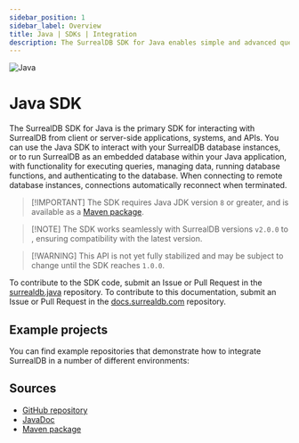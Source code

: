 ```yaml
---
sidebar_position: 1
sidebar_label: Overview
title: Java | SDKs | Integration
description: The SurrealDB SDK for Java enables simple and advanced querying of a remote or embedded database.
---
```




<div class="flag-title">
  <Image
    alt="Java"
    width={42}
    height={42}
    src={{
	light: LightLogo,
	dark: DarkLogo,
}}
  />

  # Java SDK
</div>

The SurrealDB SDK for Java is the primary SDK for interacting with SurrealDB from client or server-side applications, systems, and APIs. You can use the Java SDK to interact with your SurrealDB database instances, or to run SurrealDB as an embedded database within your Java application, with functionality for executing queries, managing data, running database functions, and authenticating to the database. When connecting to remote database instances, connections automatically reconnect when terminated.

> \[!IMPORTANT]
> The SDK requires Java JDK version `8` or greater, and is available as a [Maven package](https://mvnrepository.com/artifact/com.surrealdb/surrealdb).

> \[!NOTE]
> The SDK works seamlessly with SurrealDB versions `v2.0.0` to <Version />, ensuring compatibility with the latest version.

> \[!WARNING]
> This API is not yet fully stabilized and may be subject to change until the SDK reaches `1.0.0`.

To contribute to the SDK code, submit an Issue or Pull Request in the [surrealdb.java](https://github.com/surrealdb/surrealdb.java) repository. To contribute to this documentation, submit an Issue or Pull Request in the [docs.surrealdb.com](https://github.com/surrealdb/docs.surrealdb.com) repository.

## Example projects

You can find example repositories that demonstrate how to integrate SurrealDB in a number of different environments:

<Boxes>
  <IconBox title="Java Starter" description="A simple starter project demonstrating the power of the SurrealDB Java SDK" href="https://github.com/surrealdb/examples/tree/main/java-starter" />
</Boxes>

## Sources

- [GitHub repository](https://github.com/surrealdb/surrealdb.java)
- [JavaDoc](https://surrealdb.github.io/surrealdb.java/javadoc/)
- [Maven package](https://mvnrepository.com/artifact/com.surrealdb/surrealdb)
